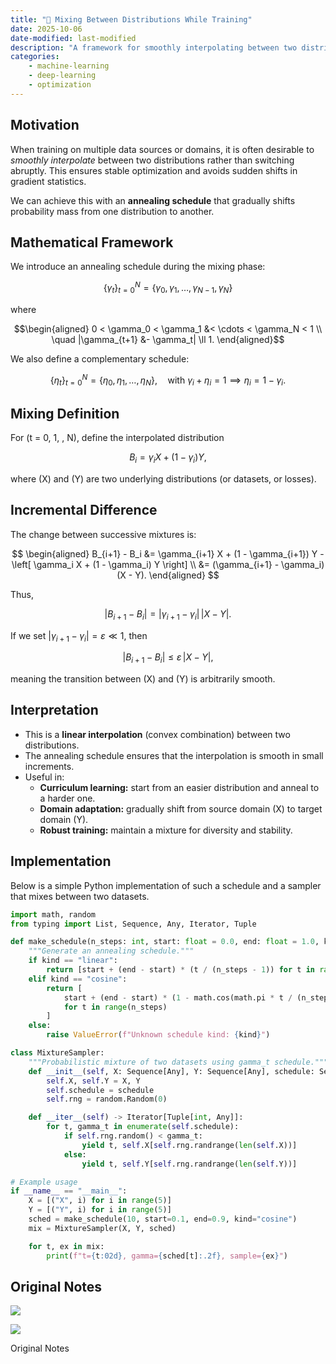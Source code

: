 ```yaml
---
title: "🎨 Mixing Between Distributions While Training"
date: 2025-10-06
date-modified: last-modified
description: "A framework for smoothly interpolating between two distributions during training."
categories:
    - machine-learning
    - deep-learning
    - optimization
---
```


## Motivation

When training on multiple data sources or domains, it is often desirable to *smoothly interpolate* between two distributions rather than switching abruptly. This ensures stable optimization and avoids sudden shifts in gradient statistics.  

We can achieve this with an **annealing schedule** that gradually shifts probability mass from one distribution to another.

## Mathematical Framework

We introduce an annealing schedule during the mixing phase:

$$\{\gamma_t\}_{t=0}^N = \{\gamma_0, \gamma_1, \ldots, \gamma_{N-1}, \gamma_N\}$$

where

$$\begin{aligned}
0 < \gamma_0 < \gamma_1 &< \cdots < \gamma_N < 1 \\
\quad |\gamma_{t+1} &- \gamma_t| \ll 1. 
\end{aligned}$$

We also define a complementary schedule:

$$ \{\eta_t\}_{t=0}^N = \{\eta_0, \eta_1, \ldots, \eta_N\}, \quad \text{with } \gamma_i + \eta_i = 1 \implies \eta_i = 1 - \gamma_i. $$

## Mixing Definition

For \(t = 0, 1, \ldots, N\), define the interpolated distribution

$$ B_i = \gamma_i X + (1 - \gamma_i) Y, $$

where \(X\) and \(Y\) are two underlying distributions (or datasets, or losses).

## Incremental Difference

The change between successive mixtures is:

$$ \begin{aligned}
B_{i+1} - B_i 
&= \gamma_{i+1} X + (1 - \gamma_{i+1}) Y - \left[ \gamma_i X + (1 - \gamma_i) Y \right] \\
&= (\gamma_{i+1} - \gamma_i)(X - Y).
\end{aligned} $$

Thus,

$$ |B_{i+1} - B_i| = |\gamma_{i+1} - \gamma_i| \, |X - Y|. $$

If we set $|\gamma_{i+1} - \gamma_i| = \varepsilon \ll 1$, then

$$ |B_{i+1} - B_i| \leq \varepsilon \, |X - Y|, $$

meaning the transition between \(X\) and \(Y\) is arbitrarily smooth.

## Interpretation

- This is a **linear interpolation** (convex combination) between two distributions.  
- The annealing schedule ensures that the interpolation is smooth in small increments.  
- Useful in:
  - **Curriculum learning:** start from an easier distribution and anneal to a harder one.
  - **Domain adaptation:** gradually shift from source domain \(X\) to target domain \(Y\).
  - **Robust training:** maintain a mixture for diversity and stability.

## Implementation

Below is a simple Python implementation of such a schedule and a sampler that mixes between two datasets.

```python
import math, random
from typing import List, Sequence, Any, Iterator, Tuple

def make_schedule(n_steps: int, start: float = 0.0, end: float = 1.0, kind: str = "linear") -> List[float]:
    """Generate an annealing schedule."""
    if kind == "linear":
        return [start + (end - start) * (t / (n_steps - 1)) for t in range(n_steps)]
    elif kind == "cosine":
        return [
            start + (end - start) * (1 - math.cos(math.pi * t / (n_steps - 1))) / 2
            for t in range(n_steps)
        ]
    else:
        raise ValueError(f"Unknown schedule kind: {kind}")

class MixtureSampler:
    """Probabilistic mixture of two datasets using gamma_t schedule."""
    def __init__(self, X: Sequence[Any], Y: Sequence[Any], schedule: Sequence[float]):
        self.X, self.Y = X, Y
        self.schedule = schedule
        self.rng = random.Random(0)

    def __iter__(self) -> Iterator[Tuple[int, Any]]:
        for t, gamma_t in enumerate(self.schedule):
            if self.rng.random() < gamma_t:
                yield t, self.X[self.rng.randrange(len(self.X))]
            else:
                yield t, self.Y[self.rng.randrange(len(self.Y))]

# Example usage
if __name__ == "__main__":
    X = [("X", i) for i in range(5)]
    Y = [("Y", i) for i in range(5)]
    sched = make_schedule(10, start=0.1, end=0.9, kind="cosine")
    mix = MixtureSampler(X, Y, sched)

    for t, ex in mix:
        print(f"t={t:02d}, gamma={sched[t]:.2f}, sample={ex}")
```

## Original Notes

::: {#fig-notes}

![](./assets/notes_light.png){.light-content}

![](./assets/notes_dark.png){.dark-content}

Original Notes
:::

